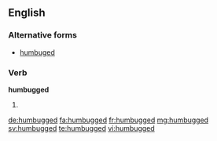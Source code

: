 ==English==

===Alternative forms===
* [[humbuged]] {{qualifier|rare}}

===Verb===
'''humbugged'''

# {{en-past of|humbug}}

[[de:humbugged]]
[[fa:humbugged]]
[[fr:humbugged]]
[[mg:humbugged]]
[[sv:humbugged]]
[[te:humbugged]]
[[vi:humbugged]]